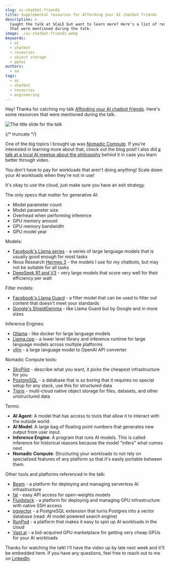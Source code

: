 ```yaml
---
slug: ai-chatbot-friends
title: Supplemental resources for Affording your AI chatbot friends
description: >
  Caught the talk at SCaLE but want to learn more? Here's a list of resources
  that were mentioned during the talk.
image: ./ai-chatbot-friends.webp
keywords:
  - ai
  - chatbot
  - resources
  - object storage
  - genai
authors:
  - xe
tags:
  - ai
  - chatbot
  - resources
  - engineering
---
```



Hey! Thanks for catching my talk
[Affording your AI chatbot friends](https://www.socallinuxexpo.org/scale/22x/presentations/affording-your-ai-chatbot-friends).
Here's some resources that were mentioned during the talk.

![The title slide for the talk](./slide-01.webp)

{/* truncate */}

One of the big topics I brought up was
[Nomadic Compute](/blog/nomadic-compute/). If you're interested in learning more
about that, check out the blog post! I also did
[a talk at a local AI meetup about the philosophy](https://xeiaso.net/talks/2025/nomadic-compute/)
behind it in case you learn better through video.

You don't have to pay for workloads that aren't doing anything! Scale down your
AI workloads when they're not in use!

It's okay to use the cloud, just make sure you have an exit strategy.

The only specs that matter for generative AI:

- Model parameter count
- Model parameter size
- Overhead when performing inference
- GPU memory amount
- GPU memory bandwidth
- GPU model year

Models:

- [Facebook's Llama series](https://www.llama.com/) - a series of large language
  models that is usually good enough for most tasks
- Nous Research [Hermes 3](https://nousresearch.com/hermes3/) - the models I use
  for my chatbots, but may not be suitable for all tasks
- [DeepSeek R1 and V3](https://www.deepseek.com/) - very large models that score
  very well for their efficiency per watt

Filter models:

- [Facebook's Llama Guard](https://www.llama.com/docs/model-cards-and-prompt-formats/llama-guard-3/) -
  a filter model that can be used to filter out content that doesn't meet your
  standards
- [Google's ShieldGemma](https://ai.google.dev/gemma/docs/shieldgemma) - like
  Llama Guard but by Google and in more sizes

Inference Engines:

- [Ollama](https://ollama.com/) - like docker for large language models
- [Llama.cpp](https://github.com/ggml-org/llama.cpp) - a lower level library and
  inference runtime for large language models across multiple platforms
- [vllm](https://docs.vllm.ai/en/latest/) - a large language model to OpenAI API
  converter

Nomadic Compute tools:

- [SkyPilot](https://docs.skypilot.co/en/latest/docs/index.html) - describe what
  you want, it picks the cheapest infrastructure for you
- [PostgreSQL](https://www.postgresql.org/) - a database that is so boring that
  it requires no special setup for any stack, use this for structured data
- [Tigris](https://tigrisdata.com/) - multi-cloud native object storage for
  files, datasets, and other unstructured data

Terms:

- **AI Agent**: A model that has access to tools that allow it to interact with
  the outside world.
- **AI Model**: A large bag of floating point numbers that generates new output
  from user input.
- **Inference Engine**: A program that runs AI models. This is called inference
  for historical reasons because the model "infers" what comes next.
- **Nomadic Compute**: Structuring your workloads to not rely on specialized
  features of any platform so that it's easily portable between them.

Other tools and platforms referenced in the talk:

- [Beam](https://beam.cloud) - a platform for deploying and managing serverless
  AI infrastructure
- [fal](https://fal.ai) - easy API access for open-weights models
- [Fluidstack](https://www.fluidstack.io/) - a platform for deploying and
  managing GPU infrastructure with native SSH access
- [pgvector](https://github.com/pgvector/pgvector) - a PostgreSQL extension that
  turns Postgres into a vector database (read: AI model powered search engine)
- [RunPod](https://www.runpod.io/) - a platform that makes it easy to spin up AI
  workloads in the cloud
- [Vast.ai](https://vast.ai) - a bid-acquired GPU marketplace for getting very
  cheap GPUs for your AI workloads

Thanks for watching the talk! I'll have the video up by late next week and it'll
be embedded here. If you have any questions, feel free to reach out to me on
[LinkedIn](https://www.linkedin.com/in/xeiaso/).
